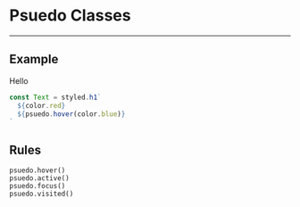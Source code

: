 
# Psuedo Classes

---

## Example

<Hover>Hello</Hover>

```js
const Text = styled.h1`
  ${color.red}
  ${psuedo.hover(color.blue)}
`
```

## Rules

```
psuedo.hover()
psuedo.active()
psuedo.focus()
psuedo.visited()
```
